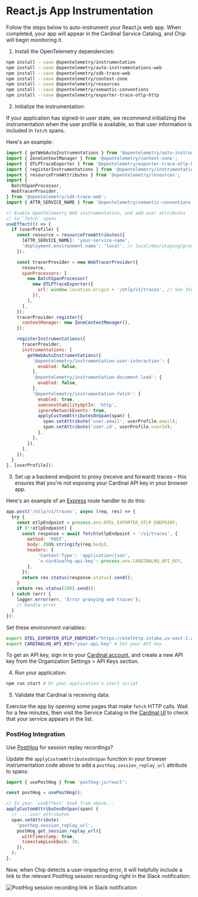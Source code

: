 # React.js App Instrumentation

Follow the steps below to auto-instrument your React.js web app. When completed, your app will appear in the Cardinal Service Catalog, and Chip will begin monitoring it.

1. Install the OpenTelemetry dependencies:

```sh copy
npm install --save @opentelemetry/instrumentation
npm install --save @opentelemetry/auto-instrumentations-web
npm install --save @opentelemetry/sdk-trace-web
npm install --save @opentelemetry/context-zone
npm install --save @opentelemetry/resources
npm install --save @opentelemetry/semantic-conventions
npm install --save @opentelemetry/exporter-trace-otlp-http
```

2. Initialize the instrumentation:

If your application has signed-in user state, we recommend initializing the instrumentation when the user profile is available, so that user information is included in `fetch` spans.

Here's an example:

```js copy
import { getWebAutoInstrumentations } from '@opentelemetry/auto-instrumentations-web';
import { ZoneContextManager } from '@opentelemetry/context-zone';
import { OTLPTraceExporter } from '@opentelemetry/exporter-trace-otlp-http';
import { registerInstrumentations } from '@opentelemetry/instrumentation';
import { resourceFromAttributes } from '@opentelemetry/resources';
import {
  BatchSpanProcessor,
  WebTracerProvider,
} from '@opentelemetry/sdk-trace-web';
import { ATTR_SERVICE_NAME } from '@opentelemetry/semantic-conventions';

// Enable OpenTelemetry Web instrumentation, and add user attributes 
// to `fetch` spans
useEffect(() => {
  if (userProfile) {
    const resource = resourceFromAttributes({
      [ATTR_SERVICE_NAME]: 'your-service-name',
      'deployment.environment.name': 'local', // local/dev/staging/prod
    });

    const tracerProvider = new WebTracerProvider({
      resource,
      spanProcessors: [
        new BatchSpanProcessor(
          new OTLPTraceExporter({
            url: window.location.origin + '/otlp/v1/traces', // See Step 3 below
          }),
        ),
      ],
    });
    tracerProvider.register({
      contextManager: new ZoneContextManager(),
    });

    registerInstrumentations({
      tracerProvider,
      instrumentations: [
        getWebAutoInstrumentations({
          '@opentelemetry/instrumentation-user-interaction': {
            enabled: false,
          },
          '@opentelemetry/instrumentation-document-load': {
            enabled: false,
          },
          '@opentelemetry/instrumentation-fetch': {
            enabled: true,
            semconvStabilityOptIn: 'http',
            ignoreNetworkEvents: true,
            applyCustomAttributesOnSpan(span) {
              span.setAttribute('user.email', userProfile.email);
              span.setAttribute('user.id', userProfile.userId);
            },
          },
        }),
      ],
    });
  }
}, [userProfile]);
```

3. Set up a backend endpoint to proxy (receive and forward) traces – this ensures that you're not exposing your Cardinal API key in your browser app.

Here's an example of an [Express](https://expressjs.com/) route handler to do this:

```js copy
app.post('/otlp/v1/traces', async (req, res) => {
  try {
    const otlpEndpoint = process.env.OTEL_EXPORTER_OTLP_ENDPOINT;
    if (!!otlpEndpoint) {
      const response = await fetch(otlpEndpoint + '/v1/traces', {
        method: 'POST',
        body: JSON.stringify(req.body),
        headers: {
            'Content-Type': 'application/json',
            'x-cardinalhq-api-key': process.env.CARDINALHQ_API_KEY,
        },
      });
      return res.status(response.status).send();
    }
    return res.status(200).send();
  } catch (err) {
    logger.error(err, 'Error proxying web traces');
    // Handle error
  }
});
```

Set these environment variables:

```sh copy
export OTEL_EXPORTER_OTLP_ENDPOINT="https://otelhttp.intake.us-east-2.aws.cardinalhq.io"
export CARDINALHQ_API_KEY="your-api-key" # Set your API key
```

To get an API key, sign in to your [Cardinal account,](http://app.cardinalhq.io) and create a new API key from the Organization Settings > API Keys section.

4. Run your application:

```sh copy
npm run start # Or your application's start script
```

5. Validate that Cardinal is receiving data:

Exercise the app by opening some pages that make `fetch` HTTP calls. Wait for a few minutes, then visit the Service Catalog in the [Cardinal UI](http://app.cardinalhq.io) to check that your service appears in the list.

### PostHog Integration

Use [PostHog](https://posthog.com/) for session replay recordings?

Update the `applyCustomAttributesOnSpan` function in your browser instrumentation code above to add a `posthog.session_replay_url` attribute to spans:

```js copy
import { usePostHog } from 'posthog-js/react';

const postHog = usePostHog();

// In your `useEffect` hook from above...
applyCustomAttributesOnSpan(span) {
  // ... user attributes
  span.setAttribute(
    'posthog.session_replay_url',
    postHog.get_session_replay_url({
      withTimestamp: true,
      timestampLookBack: 30,
    }),
  );
},
```

Now, when Chip detects a user-impacting error, it will helpfully include a link to the relevant PostHog session recording right in the Slack notification:

![PostHog session recording link in Slack notification](/posthog_integration.png)
